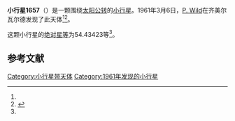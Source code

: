 {{Infobox planet
| bgcolour = #FFFFC0
| name = 1657 Roemera
| symbol = 
| image = 
| caption = 
| discovery = yes
| discovery_ref = 
| discoverer = [[P._Wild|P. Wild]]
| discovery_site = [[齐美尔瓦尔德|齐美尔瓦尔德]] 
| discovered = 1961年3月6日
| designations = yes
| mp_name = 
| named_after = 
| alt_names = 1961 EA/ 1932 AB
| mp_category = [[主带小行星|主带小行星]]
| orbit_ref = <ref name="a">[http://ssd.jpl.nasa.gov/sbdb.cgi?sstr=1657 1657 Roemera] {{Wayback|url=http://ssd.jpl.nasa.gov/sbdb.cgi?sstr=1657 |date=20201120181831 }}，小行星數據庫瀏覽器（JPL Small-Body Database Browser）－[[美国国家航空航天局|美国国家航空航天局]]喷气推进实验室</ref>
| epoch = 2456400.5 (2013年4月18日更新)
| aphelion = {{convert|2.9028712|AU|km|3|abbr=on|lk=out}}
| perihelion = {{convert|1.7936162|AU|km|3|abbr=on}}
| semimajor = {{convert|2.3482437|AU|km|3|abbr=on}}
| eccentricity = 0.2361882
| period = 1314.356508 [[日|日]]<br />3.6[[儒略年|儒略年]]
| avg_speed = 
| inclination = 23.37977
| asc_node = 105.33924
| mean_anomaly = 
| arg_peri = 54.43423
| satellites = 
| physical_characteristics = yes
| dimensions = 
| mass = 
| density = 
| surface_grav = 
| escape_velocity = 
| sidereal_day = 
| axial_tilt = 
| pole_ecliptic_lat = 
| pole_ecliptic_lon = 
| albedo = 
| temperatures= 
| temp_name1 = 
| mean_temp_1 = 
| max_temp_1 = 
| temp_name2 = 
| max_temp_2 = 
| spectral_type = 
| abs_magnitude = 54.43423
}}

'''小行星1657'''（{{lang-en|1657 Roemera}}）是一颗围绕[[太阳|太阳]][[公转|公转]]的[[小行星|小行星]]。1961年3月6日，[[P._Wild|P. Wild]]在齐美尔瓦尔德发现了此天体<ref name="a" /><ref>{{cite news|title=小行星列表|url=http://cfa-www.harvard.edu/iau/lists/NumberedMPs.txt|accessdate=2013-07-08|newspaper=哈佛大学|archive-date=2008-05-17|archive-url=https://web.archive.org/web/20080517010638/http://cfa-www.harvard.edu/iau/lists/NumberedMPs.txt|dead-url=no}}</ref>。

这颗小行星的[[绝对星等|绝对星等]]为54.43423等<ref name="a" />。

==参考文献==
{{reflist}}
{{Minor Planet Number|[[小行星1656|小行星1656]]|[[小行星1658|小行星1658]]}}

{{小天体}}

[[Category:小行星带天体|Category:小行星带天体]]
[[Category:1961年发现的小行星|Category:1961年发现的小行星]]

{{asteroid-stub}}